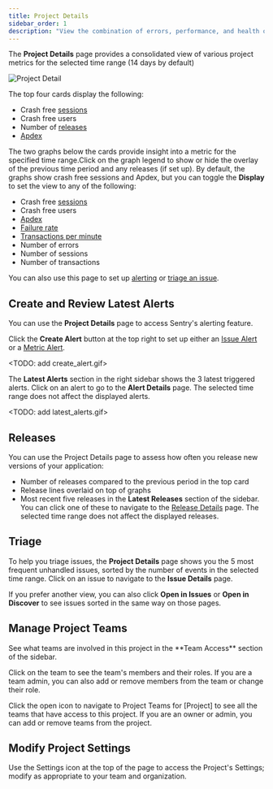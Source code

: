 ```yaml
---
title: Project Details
sidebar_order: 1
description: "View the combination of errors, performance, and health of your project in one central place."
---
```


The **Project Details** page provides a consolidated view of various project metrics for the selected time range (14 days by default)

![Project Detail](project_details.png)

The top four cards display the following:

- Crash free [sessions](/product/releases/health/#session)
- Crash free users
- Number of [releases](/product/releases/)
- [Apdex](/product/performance/metrics/#apdex)

The two graphs below the cards provide insight into a metric for the specified time range.Click on the graph legend to show or hide the overlay of the previous time period and any releases (if set up). By default, the graphs show crash free sessions and Apdex, but you can toggle the **Display** to set the view to any of the following:

- Crash free [sessions](/product/releases/health/#session)
- Crash free users
- [Apdex](/product/performance/metrics/#apdex)
- [Failure rate](/product/performance/metrics/#failure-rate)
- [Transactions per minute](/product/performance/metrics/#throughput-total-tpm-tps)
- Number of errors
- Number of sessions
- Number of transactions

You can also use this page to set up [alerting](/product/alerts-notifications/) or [triage an issue](#triage).

## Create and Review Latest Alerts

You can use the **Project Details** page to access Sentry's alerting feature.

Click the **Create Alert** button at the top right to set up either an [Issue Alert](/product/alerts-notifications/issue-alerts/) or a [Metric Alert](/product/alerts-notifications/metric-alerts/).

<TODO: add create_alert.gif>

The **Latest Alerts** section in the right sidebar shows the 3 latest triggered alerts. Click on an alert to go to the **Alert Details** page. The selected time range does not affect the displayed alerts.

<TODO: add latest_alerts.gif>


## Releases

You can use the Project Details page to assess how often you release new versions of your application:

- Number of releases compared to the previous period in the top card
- Release lines overlaid on top of graphs
- Most recent five releases in the **Latest Releases** section of the sidebar. You can click one of these to navigate to the [Release Details](/product/releases/health/release-details/) page. The selected time range does not affect the displayed releases.

## Triage

To help you triage issues, the **Project Details** page shows you the 5 most frequent unhandled issues, sorted by the number of events in the selected time range. Click on an issue to navigate to the **Issue Details** page.

If you prefer another view, you can also click **Open in Issues** or **Open in Discover** to see issues sorted in the same way on those pages.

## Manage Project Teams
<TODO>
See what teams are involved in this project in the **Team Access** section of the sidebar.

Click on the team to see the team's members and their roles. If you are a team admin, you can also add or remove members from the team or change their role.

Click the open icon to navigate to Project Teams for [Project] to see all the teams that have access to this project. If you are an owner or admin, you can add or remove teams from the project.

## Modify Project Settings

Use the Settings icon at the top of the page to access the Project's Settings; modify as appropriate to your team and organization.
